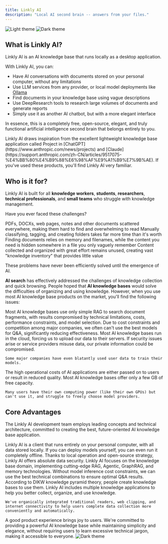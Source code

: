 ```yaml
---
title: Linkly AI
description: "Local AI second brain -- answers from your files."
---
```


<img
  className="block dark:hidden"
  src="/images/hero-light.png"
  alt="Light theme"
/>
<img
  className="hidden dark:block"
  src="/images/hero-dark.png"
  alt="Dark theme"
/>

## What is Linkly AI?

Linkly AI is an AI knowledge base that runs locally as a desktop application.

With Linkly AI, you can:

- Have AI conversations with documents stored on your personal computer, without any limitations
- Use LLM services from any provider, or local model deployments like [Ollama](https://ollama.com/)
- Find documents in your knowledge base using vague descriptions
- Use DeepResearch tools to research large volumes of documents and generate reports
- Simply use it as another AI chatbot, but with a more elegant interface

In essence, this is a completely free, open-source, elegant, and truly functional artificial intelligence second brain that belongs entirely to you.

<Tip>
  Linkly AI draws inspiration from the excellent lightweight knowledge base application called Project in 
  [ChatGPT](https://www.anthropic.com/news/projects) and 
  [Claude](https://support.anthropic.com/zh-CN/articles/9517075-%E4%BB%80%E4%B9%88%E6%98%AF%E9%A1%B9%E7%9B%AE).
  If you've used these products, you'll find Linkly AI very familiar.
</Tip>

## Who is it for?

Linkly AI is built for all **knowledge workers**, **students**, **researchers**, **technical professionals**, and **small teams** who struggle with knowledge management.

Have you ever faced these challenges?

<CardGroup cols={2}>
  <Card title="Information Overload" icon="file-lines" iconType="duotone">
    PDFs, DOCXs, web pages, notes and other documents scattered everywhere, making them hard to find and overwhelming to read
  </Card>
  <Card title="Time-Consuming Organization" icon="folder-tree" iconType="duotone">
    Manually classifying, tagging, and creating folders takes far more time than it's worth
  </Card>
  <Card title="Inefficient Search" icon="magnifying-glass" iconType="duotone">
    Finding documents relies on memory and filenames, while the content you need is hidden somewhere in a file you only vaguely remember
  </Card>
  <Card title="Knowledge Hoarding Without Utilization" icon="box-archive" iconType="duotone">
    Content collected and organized with great effort remains unused, creating vast "knowledge inventory" that provides little value
  </Card>
</CardGroup>

These problems have never been efficiently solved until the emergence of AI.

**AI search** has effectively addressed the challenges of knowledge collection and quick browsing. People hoped that **AI knowledge bases** would solve the difficulties of organizing and using knowledge. However, when you use most AI knowledge base products on the market, you'll find the following issues:

<AccordionGroup>
  <Accordion title="Inaccurate Answers and Hallucinations">
    Most AI knowledge bases use only simple RAG to search document fragments, with results compromised by technical limitations, costs, performance constraints, and model selection.
  </Accordion>
  <Accordion title="Limited Model Selection">
    Due to cost constraints and competition among major companies, we often can't use the best models for Q&A, significantly reducing effectiveness.
  </Accordion>
  <Accordion title="Concerning Data Privacy">
    Most AI knowledge bases run in the cloud, forcing us to upload our data to their servers. If security issues arise or service providers misuse data, our private information could be compromised.

    Some major companies have even blatantly used user data to train their models.
  </Accordion>
  <Accordion title="Limited Capacity and High Costs">
    The high operational costs of AI applications are either passed on to users or result in reduced quality. Most AI knowledge bases offer only a few GB of free capacity.
    
    Many users have their own computing power (like their own GPUs) but can't use it, and struggle to freely choose model providers.
  </Accordion>
</AccordionGroup>

## Core Advantages

The Linkly AI development team employs leading concepts and technical architecture, committed to creating the best, future-oriented AI knowledge base application.

<CardGroup cols={1}>
  <Card title="Local-First Approach" icon="laptop" horizontal="horizontal" iconType="duotone">
    Linkly AI is a client that runs entirely on your personal computer, with all data stored locally. If you can deploy models yourself, you can even run it completely offline.
  </Card>
  <Card title="Data Security" icon="shield-check" horizontal="horizontal" iconType="duotone">
    Thanks to local operation and open-source strategy, Linkly AI offers absolute data security.
  </Card>
  <Card title="Superior Accuracy" icon="bullseye" horizontal="horizontal" iconType="duotone">
    Linkly AI focuses on the knowledge base domain, implementing cutting-edge RAG, Agentic, GraphRAG, and memory technologies. Without model inference cost constraints, we can use the best technical combinations to ensure optimal Q&A results.
  </Card>
  <Card title="Rich Knowledge Applications" icon="brain" horizontal="horizontal" iconType="duotone">
    According to DIKW knowledge pyramid theory, people create knowledge bases to use them. Linkly AI includes multiple knowledge applications to help you better collect, organize, and use knowledge.

    We've organically integrated traditional readers, web clipping, and internet connectivity to help users complete data collection more conveniently and automatically.
  </Card>
  <Card title="First-Class User Experience" icon="star" horizontal="horizontal" iconType="duotone">
    A good product experience brings joy to users. We're committed to providing a powerful AI knowledge base while maintaining simplicity and elegance, without requiring users to learn excessive technical jargon, making it accessible to everyone.
  </Card>
</CardGroup>
<Frame>
<img
  className=""
  src="/images/gallery01.webp"
  alt="Dark theme"
/>
</Frame>
